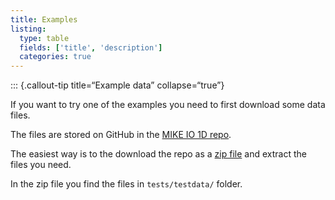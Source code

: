 ```yaml
---
title: Examples
listing:
  type: table
  fields: ['title', 'description']
  categories: true
---
```


::: {.callout-tip title="Example data" collapse="true"}

If you want to try one of the examples you need to first download some data files.

The files are stored on GitHub in the [MIKE IO 1D repo](https://github.com/DHI/mikeio1d).

The easiest way is to the download the repo as a [zip file](https://github.com/DHI/mikeio1d/archive/main.zip) and extract the files you need.

In the zip file you find the files in `tests/testdata/` folder.